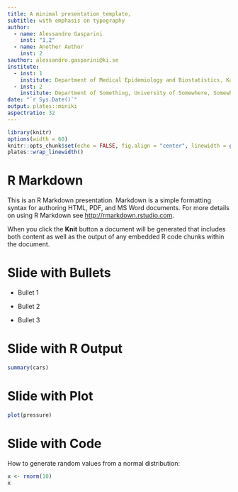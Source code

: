 ```yaml
---
title: A minimal presentation template,
subtitle: with emphasis on typography
author:
  - name: Alessandro Gasparini
    inst: "1,2"
  - name: Another Author
    inst: 2
sauthor: alessandro.gasparini@ki.se
institute:
  - inst: 1
    institute: Department of Medical Epidemiology and Biostatistics, Karolinska Institutet, Stockholm, Sweden
  - inst: 2
    institute: Department of Something, University of Somewhere, Somewhere, Nice Country
date: "`r Sys.Date()`"
output: plates::miniki
aspectratio: 32
---
```


```r
library(knitr)
options(width = 60)
knitr::opts_chunk$set(echo = FALSE, fig.align = "center", linewidth = getOption("width"))
plates::wrap_linewidth()
```

# R Markdown

This is an R Markdown presentation. Markdown is a simple formatting syntax for authoring HTML, PDF, and MS Word documents. For more details on using R Markdown see <http://rmarkdown.rstudio.com>.

When you click the **Knit** button a document will be generated that includes both content as well as the output of any embedded R code chunks within the document.

# Slide with Bullets

- Bullet 1

- Bullet 2

- Bullet 3

# Slide with R Output

```r
summary(cars)
```

# Slide with Plot

```r
plot(pressure)
```

# Slide with Code

How to generate random values from a normal distribution:

```r
x <- rnorm(10)
x
```
